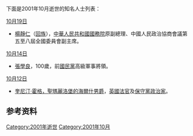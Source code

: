 <noinclude>{{MonthTOC|2001年|逝世人物列表}}

下面是2001年10月逝世的知名人士列表：
</noinclude>

;[[10月19日|10月19日]]
*[[楊靜仁|楊靜仁]]（[[回族|回族]]），[[中華人民共和國國務院|中華人民共和國國務院]]原副總理、中國人民政治協商會議第五至八屆全國委員會副主席。

;[[10月14日|10月14日]]
*[[張學良|張學良]]，100歲，前[[國民黨|國民黨]]高級軍事將領。

;[[10月12日|10月12日]]
*[[奎尼汀·霍格，聖瑪麗洛堡的海爾什男爵|奎尼汀·霍格，聖瑪麗洛堡的海爾什男爵]]，[[英國|英國]][[法官|法官]]及[[英國保守黨|保守黨]][[政治家|政治家]]。

== 参考资料 ==
{{reflist}}

{{各年各月份逝世人物}}

[[Category:2001年逝世|Category:2001年逝世]]
[[Category:2001年10月|Category:2001年10月]]